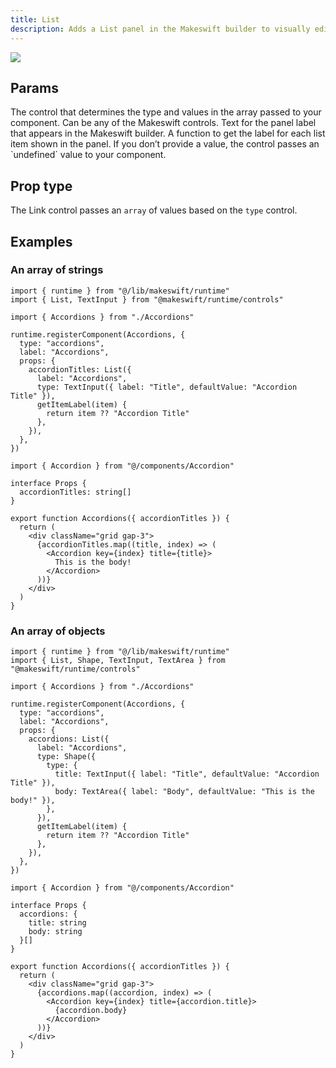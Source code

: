 ```yaml
---
title: List
description: Adds a List panel in the Makeswift builder to visually edit an `array` of items.
---
```


<Frame type="glass" caption="">
  <img src="/images/list-panel.png" />
</Frame>

## Params

<ParamField query="type" type="Control" required>
  The control that determines the type and values in the array passed to your
  component. Can be any of the Makeswift controls.
</ParamField>

<ParamField query="label" type="string" default="List">
  Text for the panel label that appears in the Makeswift builder.
</ParamField>

<ParamField query="getItemLabel" type="(item: T) => string" default="undefined">
  A function to get the label for each list item shown in the panel. If you
  don’t provide a value, the control passes an `undefined` value to your
  component.
</ParamField>

## Prop type

The Link control passes an `array` of values based on the `type` control.

## Examples

### An array of strings

<CodeGroup>

```tsx Accordions.makeswift.ts
import { runtime } from "@/lib/makeswift/runtime"
import { List, TextInput } from "@makeswift/runtime/controls"

import { Accordions } from "./Accordions"

runtime.registerComponent(Accordions, {
  type: "accordions",
  label: "Accordions",
  props: {
    accordionTitles: List({
      label: "Accordions",
      type: TextInput({ label: "Title", defaultValue: "Accordion Title" }),
      getItemLabel(item) {
        return item ?? "Accordion Title"
      },
    }),
  },
})
```

```tsx Accordions.tsx
import { Accordion } from "@/components/Accordion"

interface Props {
  accordionTitles: string[]
}

export function Accordions({ accordionTitles }) {
  return (
    <div className="grid gap-3">
      {accordionTitles.map((title, index) => (
        <Accordion key={index} title={title}>
          This is the body!
        </Accordion>
      ))}
    </div>
  )
}
```

</CodeGroup>

### An array of objects

<CodeGroup>

```tsx Accordions.makeswift.ts
import { runtime } from "@/lib/makeswift/runtime"
import { List, Shape, TextInput, TextArea } from "@makeswift/runtime/controls"

import { Accordions } from "./Accordions"

runtime.registerComponent(Accordions, {
  type: "accordions",
  label: "Accordions",
  props: {
    accordions: List({
      label: "Accordions",
      type: Shape({
        type: {
          title: TextInput({ label: "Title", defaultValue: "Accordion Title" }),
          body: TextArea({ label: "Body", defaultValue: "This is the body!" }),
        },
      }),
      getItemLabel(item) {
        return item ?? "Accordion Title"
      },
    }),
  },
})
```

```tsx Accordions.tsx
import { Accordion } from "@/components/Accordion"

interface Props {
  accordions: {
    title: string
    body: string
  }[]
}

export function Accordions({ accordionTitles }) {
  return (
    <div className="grid gap-3">
      {accordions.map((accordion, index) => (
        <Accordion key={index} title={accordion.title}>
          {accordion.body}
        </Accordion>
      ))}
    </div>
  )
}
```

</CodeGroup>
